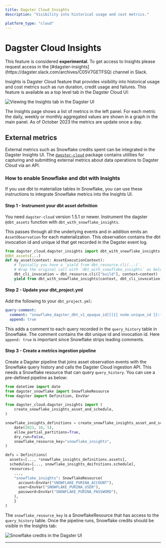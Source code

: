 ```yaml
---
title: Dagster Cloud Insights
description: "Visibility into historical usage and cost metrics."

platform_type: "cloud"
---
```


# Dagster Cloud Insights

<Note>
  This feature is considered <strong>experimental</strong>. To get access to
  Insights please request access in the [#dagster-insights](https://dagster.slack.com/archives/C05V7GETFSQ) channel in Slack.
</Note>

Insights is Dagster Cloud feature that provides visibility into historical usage and cost metrics such as run duration, credit usage and failures. This feature is available as a top level tab in the Dagster Cloud UI:

<Image
alt="Viewing the Insights tab in the Dagster UI"
src="/images/dagster-cloud/insights/insights-tab.png"
width={771}
height={536}
/>

The Insights page shows a list of metrics in the left panel. For each metric the daily, weekly or monthly aggregated values are shown in a graph in the main panel. As of October 2023 the metrics are update once a day.

## External metrics

External metrics such as Snowflake credits spent can be integrated in the Dagster Insights UI. The [`dagster-cloud`](https://pypi.org/project/dagster-cloud/) package contains utilities for capturing and submitting external metrics about data operations to Dagster Cloud via an API.

### How to enable Snowflake and dbt with Insights

If you use dbt to materialize tables in Snowflake, you can use these instructions to integrate Snowflake metrics into the Insights UI.

#### Step 1 - Instrument your dbt asset definition

You need `dagster-cloud` version 1.5.1 or newer. Instrument the dagster `@dbt_assets` function with `dbt_with_snowflake_insights`.

This passes through all the underlying events and in addition emits an `AssetObservation` for each materialization. This observation contains the dbt invocation id and unique id that get recorded in the Dagster event log.

```python
from dagster_cloud.dagster_insights import dbt_with_snowflake_insights
@dbt_assets(...)
def my_asset(context: AssetExecutionContext):
    # Typically you have a `yield from dbt_resource.cli(...)`.
    # Wrap the original call with `dbt_with_snowflake_insights` as below.
    dbt_cli_invocation = dbt_resource.cli(["build"], context=context)
    yield from dbt_with_snowflake_insights(context, dbt_cli_invocation)
```

#### Step 2 - Update your dbt_project.yml

Add the following to your `dbt_project.yml`:

```yaml
query-comment:
  comment: "snowflake_dagster_dbt_v1_opaque_id[[[{{ node.unique_id }}:{{ invocation_id }}]]]"
  append: true
```

This adds a comment to each query recorded in the `query_history` table in Snowflake. The comment contains the dbt unique id and invocation id. Here `append: true` is important since Snowflake strips leading comments.

#### Step 3 - Create a metrics ingestion pipeline

Create a Dagster pipeline that joins asset observation events with the Snowflake query history and calls the Dagster Cloud ingestion API. This needs a Snowflake resource that can query `query_history`. You can use a pre-defined pipeline as below:

```python
from datetime import date
from dagster_snowflake import SnowflakeResource
from dagster import Definition, EnvVar

from dagster_cloud.dagster_insights import (
    create_snowflake_insights_asset_and_schedule,
)

snowflake_insights_definitions = create_snowflake_insights_asset_and_schedule(
    date(2023, 10, 5),
    allow_partial_partitions=True,
    dry_run=False,
    snowflake_resource_key="snowflake_insights",
)

defs = Definitions(
  assets=[..., *snowflake_insights_definitions.assets],
  schedules=[..., snowflake_insights_deifnitions.schedule],
  resources={
    ...,
    "snowflake_insights": SnowflakeResource(
      account=EnvVar("SNOWFLAKE_PURINA_ACCOUNT"),
      user=EnvVar("SNOWFLAKE_PURINA_USER"),
      password=EnvVar("SNOWFLAKE_PURINA_PASSWORD"),
    ),
	}
)
```

The `snowflake_resource_key` is a SnowflakeResource that has access to the `query_history` table. Once the pipeline runs, Snowflake credits should be visible in the Insights tab:

<Image
alt="Snowflake credtis in the Dagster UI"
src="/images/dagster-cloud/insights/insights-snowflake.png"
width={383}
height={349}
/>

---
